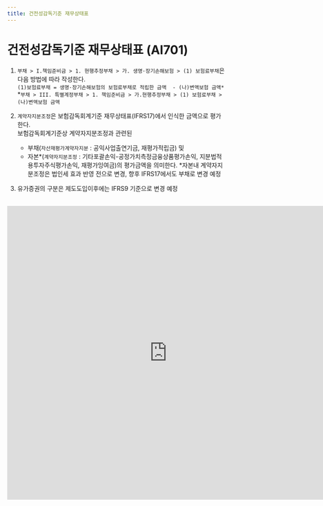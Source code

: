 ```yaml
---
title: 건전성감독기준 재무상태표
---
```

# 건전성감독기준 재무상태표 (AI701)

<Accordion multiple activeIndex={[]}>
<AccordionTab header="[작성 요령]">

1. `부채 > I.책임준비금 > 1. 현행추정부채 > 가. 생명·장기손해보험 > (1) 보험료부채`은 다음 방법에 따라 작성한다.<br/>
`(1)보험료부채 = 생명·장기손해보험의 보험료부채로 적립한 금액  - (나)변액보험 금액*`
    <SubText> *`부채 > III. 특별계정부채 > 1. 책임준비금 > 가.현행추정부채 > (1) 보험료부채 > (나)변액보험 금액`</SubText>


2. `계약자지분조정`은 보험감독회계기준 재무상태표(IFRS17)에서 인식한 금액으로 평가한다.<br/>
보험감독회계기준상 계약자지분조정과 관련된
    - 부채(`자산재평가계약자지분` : 공익사업출연기금, 재평가적립금) 및
    - 자본*(`계약자지분조정` : 기타포괄손익-공정가치측정금융상품평가손익, 지분법적용투자주식평가손익, 재평가잉여금)의 평가금액을 의미한다.
  <SubText> *자본내 계약자지분조정은 법인세 효과 반영 전으로 변경, 향후 IFRS17에서도 부채로 변경 예정 </SubText>

3. 유가증권의 구분은 제도도입이후에는 IFRS9 기준으로 변경 예정
</AccordionTab>
</Accordion>

<br/>

<iframe width="740" height="680" frameBorder="0" scrolling="no"
src="https://onedrive.live.com/embed?resid=AB5F66CE0CF8D024%2116554&authkey=%21ACzRWZavyE-79hc&em=2
&AllowTyping=True
&wdAllowInteractivity=False&ActiveCell='1-1'!C10&Item='1-1'!A7:C266
&wdHideGridlines=True
&wdDownloadButton=False
&waccluster=PSG3">
</iframe>
